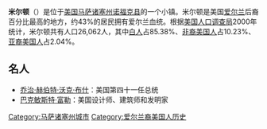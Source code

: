 {{NoteTA
|G1 = USState
}}
{{Infobox settlement
|official_name            = 米爾頓<br />{{lang|en|Milton}}
|motto                    =
|image_skyline            = Milton_ma_highlight.png
|imagesize                = 250px
|image_caption            =
|image_seal               = <!-- 檔案不存在 Seal of Milton, Massachusetts.png ，可從英文維基百科取得 -->
|image_flag               =
|pushpin_map              = Massachusetts
|pushpin_label            = Milton
|pushpin_label_position   = 
|pushpin_map_caption      = 
|coordinates              = {{coord|42|15|00|N|71|04|00|W|dim:100000_region:US-MA|display=inline,title}}
|subdivision_type         = 國家
|subdivision_name         = 美國
|subdivision_type1        = 州
|subdivision_name1        = [[馬薩諸塞州|馬薩諸塞州]]
|subdivision_type2        = [[馬薩諸塞州行政區劃|縣]]
|subdivision_name2        = 1793年前[[沙福克縣_(麻薩諸塞州)|沙福克縣]]<br>後[[諾福克縣_(馬薩諸塞州)|諾福克縣]]
|established_title        = 定居
|established_date         = 1640
|established_title2       = 建制
|established_date2        = 1662
|established_title3       =
|established_date3        =
|government_type          = {{link-en|代表鎮會議|Representative town meeting}}
|leader_title             = <!--[[Town_Administrator|Town<br>   Administrator]]-->
|leader_name              =
|leader_title1            = <!--Board of <br>   Selectmen-->
|leader_name1             =
|area_magnitude           =
|area_total_km2           = 34.4
|area_total_sq_mi         = 13.3
|area_land_km2            = 33.8
|area_land_sq_mi          = 13.0
|area_water_km2           = 0.6
|area_water_sq_mi         = 0.2
|population_as_of         = 2010
|settlement_type          = [[新英格蘭鎮|鎮]]
|population_total         = 27,003
|population_density_km2   = auto
|population_density_sq_mi = auto
|population_footnotes     = <ref name="2010census">{{cite web |url=http://factfinder2.census.gov/faces/tableservices/jsf/pages/productview.xhtml?pid=DEC_10_PL_GCTPL2.ST16&prodType=table |title=Population and Housing Occupancy Status: 2010 - State -- County Subdivision, 2010 Census Redistricting Data (Public Law 94-171) Summary File |publisher=U.S. Census Bureau |accessdate=2011-06-26 |archive-date=2014-10-20 |archive-url=https://web.archive.org/web/20141020164959/http://factfinder2.census.gov/faces/tableservices/jsf/pages/productview.xhtml?pid=DEC_10_PL_GCTPL2.ST16&prodType=table |dead-url=no }}</ref>
|denonym                  = Miltonian
|elevation_m              = 40
|elevation_ft             = 130
|timezone                 = [[北美東部時區|北美東部時區]]
|utc_offset               = −5
|timezone_DST             = [[北美東部時區|北美東部時區]]
|utc_offset_DST           = −4
|website                  = [http://www.townofmilton.org/ www.townofmilton.org]
|postal_code_type         = 郵政編號
|postal_code              = 02186-2556
|area_code                = {{link-en|電話區號617及857|Area codes 617 and 857|617及857}}
|blank_name               = [[聯邦資訊處理標準|FIPS編號]]
|blank_info               = 25-41690
|blank1_name              = [[地理資訊系統|GNIS]]特徵ID
|blank1_info              = 0619459
|footnotes                =
}}
'''米尔顿'''（{{lang-en|Milton}}）是位于[[美国|美国]][[马萨诸塞州|马萨诸塞州]][[诺福克县_(马萨诸塞州)|诺福克县]]的一个小镇。米尔顿是美国[[爱尔兰|爱尔兰]]后裔百分比最高的地方，约43%的居民拥有爱尔兰血统。根据[[美国人口调查局|美国人口调查局]]2000年统计，米尔顿共有人口26,062人，其中[[白人|白人]]占85.38%、[[非裔美国人|非裔美国人]]占10.23%、[[亚裔美国人|亚裔美国人]]占2.04%。

==名人==
{{commonscat|Milton, Massachusetts}}
*[[乔治·赫伯特·沃克·布什|乔治·赫伯特·沃克·布什]]：美国第四十一任总统
*[[巴克敏斯特·富勒|巴克敏斯特·富勒]]：美国设计师、建筑师和发明家

{{Massachusetts-stub}}

[[Category:马萨诸塞州城市|Category:马萨诸塞州城市]]
[[Category:爱尔兰裔美国人历史|Category:爱尔兰裔美国人历史]]